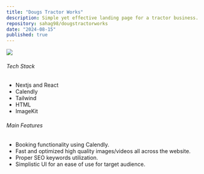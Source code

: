 ```yaml
---
title: "Dougs Tractor Works"
description: Simple yet effective landing page for a tractor business.
repository: sahag98/dougstractorworks
date: "2024-08-15"
published: true
---
```


[![](/dougstractorworks.png)](https://dougstractorworks.com)

###### Tech Stack

- Nextjs and React
- Calendly
- Tailwind
- HTML
- ImageKit

###### Main Features

- Booking functionality using Calendly.
- Fast and optimized high quality images/videos all across the website.
- Proper SEO keywords utilization.
- Simplistic UI for an ease of use for target audience.
